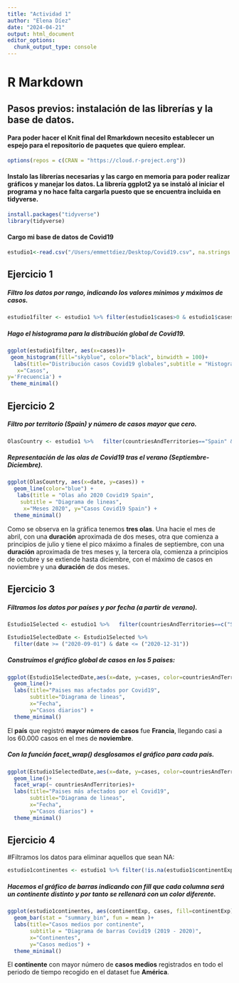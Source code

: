 ```yaml
---
title: "Actividad 1"
author: "Elena Díez"
date: "2024-04-21"
output: html_document
editor_options: 
  chunk_output_type: console
---
```

# R Markdown

## Pasos previos: instalación de las librerías y la base de datos.

#### Para poder hacer el Knit final del Rmarkdown necesito establecer un espejo para el repositorio de paquetes que quiero emplear.
```r
options(repos = c(CRAN = "https://cloud.r-project.org"))
```

#### Instalo las librerías necesarias y las cargo en memoria para poder realizar gráficos y manejar los datos. La librería ggplot2 ya se instaló al iniciar el programa y no hace falta cargarla puesto que se encuentra incluida en tidyverse.
```r
install.packages("tidyverse")
library(tidyverse)
```

#### Cargo mi base de datos de Covid19

```r
estudio1<-read.csv("/Users/emmettdiez/Desktop/Covid19.csv", na.strings = "", fileEncoding = "UTF-8-BOM") %>%   mutate(date=as.Date(as.character(dateRep),"%d/%m/%Y"),month=as.factor(month), year=as.factor(year))

```

## Ejercicio 1

##### Filtro los datos por rango, indicando los valores mínimos y máximos de casos.

```r
estudio1filter <- estudio1 %>% filter(estudio1$cases>0 & estudio1$cases<=1000)
```

##### Hago el histograma para la distribución global de Covid19.

```r
ggplot(estudio1filter, aes(x=cases))+
 geom_histogram(fill="skyblue", color="black", binwidth = 100)+
  labs(title="Distribución casos Covid19 globales",subtitle = "Histograma de casos",
   x="Casos",
y='Frecuencia') + 
 theme_minimal()
```

## Ejercicio 2

##### Filtro por territorio (Spain) y número de casos mayor que cero.

```r
OlasCountry <- estudio1 %>%   filter(countriesAndTerritories=="Spain" & cases>0)

```

##### Representación de las olas de Covid19 tras el verano (Septiembre-Diciembre).

```r
ggplot(OlasCountry, aes(x=date, y=cases)) +
  geom_line(color="blue") +
   labs(title = "Olas año 2020 Covid19 Spain", 
    subtitle = "Diagrama de lineas",
     x="Meses 2020", y="Casos Covid19 Spain") +
  theme_minimal()
```

Como se observa en la gráfica tenemos **tres olas**. Una hacie el mes de abril, con una **duración** aproximada de dos meses, otra que comienza a principios de julio y tiene el pico máximo a finales de septiembre, con una **duración** aproximada de tres meses y, la tercera ola, comienza a principios de octubre y se extiende hasta diciembre, con el máximo de casos en noviembre y una **duración** de dos meses.

## Ejercicio 3

##### Filtramos los datos por países y por fecha (a partir de verano).

```r
Estudio1Selected <- estudio1 %>%   filter(countriesAndTerritories==c("Spain","Italy","France","Germany", "United_Kingdom") & cases>0)

Estudio1SelectedDate <- Estudio1Selected %>%
  filter(date >= ("2020-09-01") & date <= ("2020-12-31"))
```

##### Construimos el gráfico global de casos en los 5 paises:

```r
ggplot(Estudio1SelectedDate,aes(x=date, y=cases, color=countriesAndTerritories, group=countriesAndTerritories)) +
  geom_line()+
  labs(title="Paises mas afectados por Covid19",
       subtitle="Diagrama de lineas",
       x="Fecha",
       y="Casos diarios") +
  theme_minimal()
```

El **país** que registró **mayor número de casos** fue **Francia**, llegando casi a los 60.000 casos en el mes de **noviembre**.

##### Con la función **facet_wrap()** desglosamos el gráfico para cada país.

```r
ggplot(Estudio1SelectedDate,aes(x=date, y=cases, color=countriesAndTerritories, group=countriesAndTerritories)) +
  geom_line()+
  facet_wrap(~ countriesAndTerritories)+
  labs(title="Paises más afectados por el Covid19",
       subtitle="Diagrama de lineas",
       x="Fecha",
       y="Casos diarios") +
  theme_minimal()
```

## Ejercicio 4 
#Filtramos los datos para eliminar aquellos que sean NA:
```r
estudio1continentes <- estudio1 %>% filter(!is.na(estudio1$continentExp))
```

##### Hacemos el gráfico de barras indicando con fill que cada columna será un continente distinto y por tanto se rellenará con un color diferente.

```r
ggplot(estudio1continentes, aes(continentExp, cases, fill=continentExp))+
  geom_bar(stat = "summary_bin", fun = mean )+
  labs(title="Casos medios por continente",
       subtitle = "Diagrama de barras Covid19 (2019 - 2020)",
       x="Continentes",
       y="Casos medios") +
  theme_minimal()
```

El **continente** con mayor número de **casos medios** registrados en todo el periodo de tiempo recogido en el dataset fue **América**.



